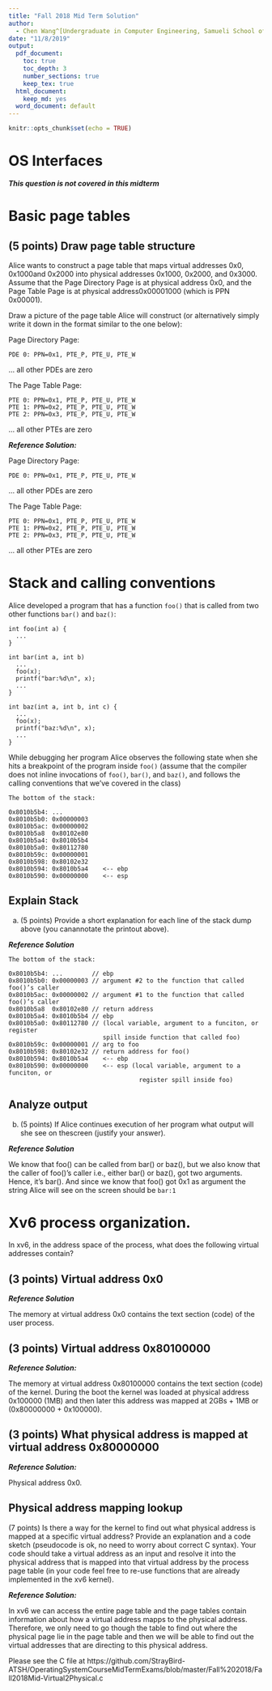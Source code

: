 ```yaml
---
title: "Fall 2018 Mid Term Solution"
author: 
  - Chen Wang^[Undergraduate in Computer Engineering, Samueli School of Engineering, University of California, Irvine. (chenw23@uci.edu)]
date: "11/8/2019"
output:
  pdf_document:
    toc: true
    toc_depth: 3
    number_sections: true
    keep_tex: true
  html_document:
    keep_md: yes
  word_document: default
---
```


```r
knitr::opts_chunk$set(echo = TRUE)
```

# OS Interfaces

***This question is not covered in this midterm***

# Basic page tables

## (5 points)  Draw page table structure

Alice wants to construct a page table that maps virtual addresses 0x0, 0x1000and 0x2000 into physical addresses 0x1000, 0x2000, and 0x3000.  Assume that the Page Directory Page is at physical address 0x0, and the Page Table Page is at physical address0x00001000 (which is PPN 0x00001).

Draw a picture of the page table Alice will construct (or alternatively simply write it down in the format similar to the one below):  

Page Directory Page:

`PDE 0: PPN=0x1, PTE_P, PTE_U, PTE_W`

...  all other PDEs are zero

The Page Table Page:
```
PTE 0: PPN=0x1, PTE_P, PTE_U, PTE_W
PTE 1: PPN=0x2, PTE_P, PTE_U, PTE_W
PTE 2: PPN=0x3, PTE_P, PTE_U, PTE_W
```
...  all other PTEs are zero

***Reference Solution:***

Page Directory Page:

`PDE 0: PPN=0x1, PTE_P, PTE_U, PTE_W`

...  all other PDEs are zero

The Page Table Page:
```
PTE 0: PPN=0x1, PTE_P, PTE_U, PTE_W
PTE 1: PPN=0x2, PTE_P, PTE_U, PTE_W
PTE 2: PPN=0x3, PTE_P, PTE_U, PTE_W
```
...  all other PTEs are zero

# Stack and calling conventions

Alice developed a program that has a function `foo()` that is called from two other functions `bar()` and `baz()`:
```
int foo(int a) {
  ...
}

int bar(int a, int b) 
  ...
  foo(x);
  printf("bar:%d\n", x);
  ...
}

int baz(int a, int b, int c) {
  ...
  foo(x);
  printf("baz:%d\n", x);
  ...
}
```
While debugging her program Alice observes the following state when she hits a breakpoint of the program inside `foo()` (assume that the compiler does not inline invocations of `foo()`, `bar()`, and `baz()`, and follows the calling conventions that we’ve covered in the class)

```
The bottom of the stack:

0x8010b5b4: ...
0x8010b5b0: 0x00000003
0x8010b5ac: 0x00000002
0x8010b5a8  0x80102e80
0x8010b5a4: 0x8010b5b4
0x8010b5a0: 0x80112780
0x8010b59c: 0x00000001
0x8010b598: 0x80102e32
0x8010b594: 0x8010b5a4    <-- ebp
0x8010b590: 0x00000000    <-- esp
```
## Explain Stack

(a)  (5 points)  Provide  a  short  explanation  for  each  line  of  the  stack  dump  above  (you  canannotate the printout above).

***Reference Solution***

```
The bottom of the stack:

0x8010b5b4: ...        // ebp
0x8010b5b0: 0x00000003 // argument #2 to the function that called foo()’s caller
0x8010b5ac: 0x00000002 // argument #1 to the function that called foo()’s caller
0x8010b5a8  0x80102e80 // return address
0x8010b5a4: 0x8010b5b4 // ebp
0x8010b5a0: 0x80112780 // (local variable, argument to a funciton, or register
                          spill inside function that called foo)
0x8010b59c: 0x00000001 // arg to foo
0x8010b598: 0x80102e32 // return address for foo()
0x8010b594: 0x8010b5a4    <-- ebp
0x8010b590: 0x00000000    <-- esp (local variable, argument to a funciton, or 
                                    register spill inside foo)
```
## Analyze output

(b)  (5 points)  If  Alice  continues  execution  of  her  program  what  output  will  she  see  on  thescreen (justify your answer).

***Reference Solution***

We know that foo() can be called from bar() or baz(), but we also know that the caller of foo()’s caller i.e., either bar() or baz(), got two arguments.  Hence, it’s bar().  And since we know that foo() got 0x1 as argument the string Alice will see on the screen should be `bar:1`

# Xv6 process organization.

In xv6, in the address space of the process, what does the following virtual addresses contain?

## (3 points)  Virtual address 0x0

***Reference Solution***

The memory at virtual address 0x0 contains the text section (code) of the user process.

## (3 points)  Virtual address 0x80100000


***Reference Solution:***

The memory at virtual address 0x80100000 contains the text section (code) of the kernel. During the boot the kernel was loaded at physical address 0x100000 (1MB) and then later this address was mapped at 2GBs + 1MB or (0x80000000 + 0x100000).


## (3 points)  What physical address is mapped at virtual address 0x80000000

***Reference Solution:***

Physical address 0x0.

## Physical address mapping lookup

(7 points)  Is there a way for the kernel to find out what physical address is mapped at a specific virtual address?  Provide an explanation and a code sketch (pseudocode is ok, no need to worry about correct C syntax). Your code should take a virtual address as an input and resolve it into the physical address that is mapped into that virtual address by the process page table (in your code feel free to re-use functions that are already implemented in the xv6 kernel).


***Reference Solution:***

In xv6 we can access the entire page table and the page tables contain information about how a virtual address mapps to the physical address. Therefore, we only need to go though the table to find out where the physical page lie in the page table and then we will be able to find out the virtual addresses that are directing to this physical address.

Please see the C file at https://github.com/StrayBird-ATSH/OperatingSystemCourseMidTermExams/blob/master/Fall%202018/Fall2018Mid-Virtual2Physical.c


